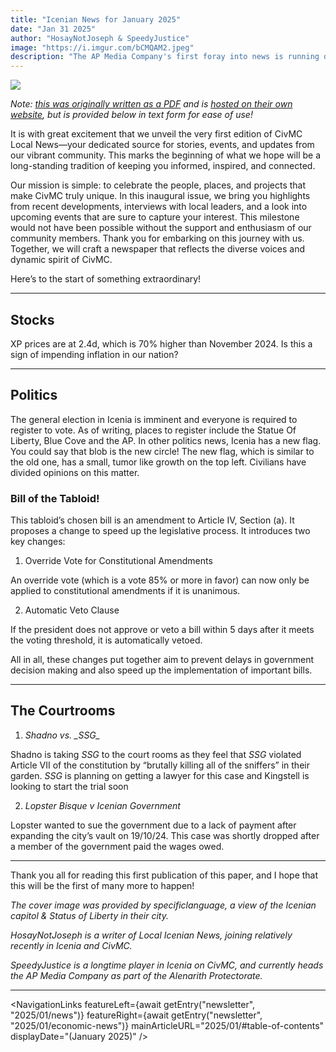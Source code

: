 ```yaml
---
title: "Icenian News for January 2025"
date: "Jan 31 2025"
author: "HosayNotJoseph & SpeedyJustice"
image: "https://i.imgur.com/bCMQAM2.jpeg"
description: "The AP Media Company's first foray into news is running down everything happening in Icenia!"
---
```


![](https://i.imgur.com/bCMQAM2.jpeg)

*Note: [this was originally written as a PDF](https://static.wikitide.net/civwikiwiki/3/39/CivMC_Local_Icenian_News_1-1.pdf) and is [hosted on their own website](https://iceniahosting.github.io/IceNews/), but is provided below in text form for ease of use!*

It is with great excitement that we unveil the very first edition of CivMC Local News—your
dedicated source for stories, events, and updates from our vibrant community. This marks the
beginning of what we hope will be a long-standing tradition of keeping you informed, inspired,
and connected.

Our mission is simple: to celebrate the people, places, and projects that make CivMC truly
unique. In this inaugural issue, we bring you highlights from recent developments, interviews
with local leaders, and a look into upcoming events that are sure to capture your interest.
This milestone would not have been possible without the support and enthusiasm of our
community members. Thank you for embarking on this journey with us. Together, we will craft a
newspaper that reflects the diverse voices and dynamic spirit of CivMC.

Here’s to the start of something extraordinary!

---

## Stocks

XP prices are at 2.4d, which is 70% higher than November 2024. Is this a sign of impending inflation in our nation?

---

## Politics

The general election in Icenia is imminent and everyone is required to register to vote. As of writing, places to register include the Statue Of Liberty, Blue Cove and the AP. In other politics news, Icenia has a new flag. You could say that blob is the new circle! The new flag, which is similar to the old one, has a small, tumor like growth on the top left. Civilians have divided opinions on this matter.

### Bill of the Tabloid!

This tabloid’s chosen bill is an amendment to Article IV, Section (a). It proposes a change to
speed up the legislative process. It introduces two key changes:

1. Override Vote for Constitutional Amendments

An override vote (which is a vote 85% or more in favor) can now only be applied to
  constitutional amendments if it is unanimous.

2. Automatic Veto Clause

If the president does not approve or veto a bill within 5 days after it meets the voting threshold, it is automatically vetoed.

All in all, these changes put together aim to prevent delays in government decision making and also speed up the implementation of important bills.

---

## The Courtrooms

1. *Shadno vs. \_SSG\_*

Shadno is taking _SSG_ to the court rooms as they feel that _SSG_ violated Article VII of the
constitution by “brutally killing all of the sniffers” in their garden. _SSG_ is planning on getting
a lawyer for this case and Kingstell is looking to start the trial soon

2. *Lopster Bisque v Icenian Government*

Lopster wanted to sue the government due to a lack of payment after expanding the city’s
vault on 19/10/24. This case was shortly dropped after a member of the government paid the
wages owed.

---

Thank you all for reading this first publication of this paper, and I hope that this will be the first
of many more to happen!

*The cover image was provided by specificlanguage, a view of the Icenian capitol & Status of Liberty in their city.*

*HosayNotJoseph is a writer of Local Icenian News, joining relatively recently in Icenia and CivMC.*

*SpeedyJustice is a longtime player in Icenia on CivMC, and currently heads the AP Media Company as part of the Alenarith Protectorate.*

---

<NavigationLinks
  featureLeft={await getEntry("newsletter", "2025/01/news")}
  featureRight={await getEntry("newsletter", "2025/01/economic-news")}
  mainArticleURL="2025/01/#table-of-contents"
  displayDate="(January 2025)"
/>